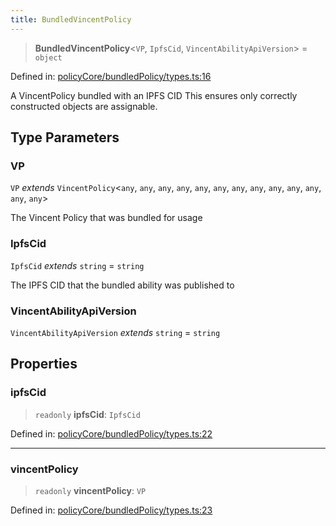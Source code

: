 ```yaml
---
title: BundledVincentPolicy
---
```


> **BundledVincentPolicy**\<`VP`, `IpfsCid`, `VincentAbilityApiVersion`\> = `object`

Defined in: [policyCore/bundledPolicy/types.ts:16](https://github.com/LIT-Protocol/Vincent/blob/5462864f5b471985671134e594d93faefcbfeb7e/packages/libs/ability-sdk/src/lib/policyCore/bundledPolicy/types.ts#L16)

A VincentPolicy bundled with an IPFS CID
This ensures only correctly constructed objects are assignable.

## Type Parameters

### VP

`VP` *extends* `VincentPolicy`\<`any`, `any`, `any`, `any`, `any`, `any`, `any`, `any`, `any`, `any`, `any`, `any`, `any`\>

The Vincent Policy that was bundled for usage

### IpfsCid

`IpfsCid` *extends* `string` = `string`

The IPFS CID that the bundled ability was published to

### VincentAbilityApiVersion

`VincentAbilityApiVersion` *extends* `string` = `string`

## Properties

### ipfsCid

> `readonly` **ipfsCid**: `IpfsCid`

Defined in: [policyCore/bundledPolicy/types.ts:22](https://github.com/LIT-Protocol/Vincent/blob/5462864f5b471985671134e594d93faefcbfeb7e/packages/libs/ability-sdk/src/lib/policyCore/bundledPolicy/types.ts#L22)

***

### vincentPolicy

> `readonly` **vincentPolicy**: `VP`

Defined in: [policyCore/bundledPolicy/types.ts:23](https://github.com/LIT-Protocol/Vincent/blob/5462864f5b471985671134e594d93faefcbfeb7e/packages/libs/ability-sdk/src/lib/policyCore/bundledPolicy/types.ts#L23)
